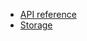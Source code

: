 <PlatformWrapper platform="web">

- [<Vg k="MESS_SDK"/> API reference](/en/signaling/reference/api)
- [Storage](/en/signaling/reference/api?platform=web#storage)

</PlatformWrapper>